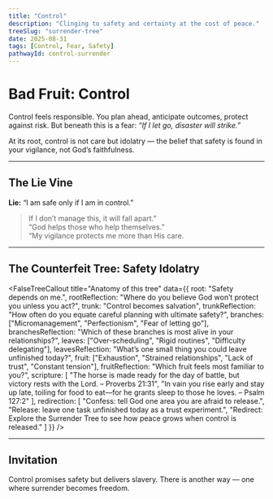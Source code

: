 ```yaml
---
title: "Control"
description: "Clinging to safety and certainty at the cost of peace."
treeSlug: "surrender-tree"
date: 2025-08-31
tags: [Control, Fear, Safety]
pathwayId: control-surrender
---
```



# Bad Fruit: Control

Control feels responsible. You plan ahead, anticipate outcomes, protect against risk. But beneath this is a fear: *“If I let go, disaster will strike.”*  

At its root, control is not care but idolatry — the belief that safety is found in your vigilance, not God’s faithfulness.  

---

## The Lie Vine

**Lie:** “I am safe only if I am in control.”  

> If I don’t manage this, it will fall apart.”  
> “God helps those who help themselves.”  
> “My vigilance protects me more than His care.

---

## The Counterfeit Tree: Safety Idolatry

<FalseTreeCallout
  title="Anatomy of this tree"
  data={{
    root: "Safety depends on me.",
    rootReflection: "Where do you believe God won’t protect you unless you act?",
    trunk: "Control becomes salvation",
    trunkReflection: "How often do you equate careful planning with ultimate safety?",
    branches: ["Micromanagement", "Perfectionism", "Fear of letting go"],
    branchesReflection: "Which of these branches is most alive in your relationships?",
    leaves: ["Over-scheduling", "Rigid routines", "Difficulty delegating"],
    leavesReflection: "What’s one small thing you could leave unfinished today?",
    fruit: ["Exhaustion", "Strained relationships", "Lack of trust", "Constant tension"],
    fruitReflection: "Which fruit feels most familiar to you?",
    scripture: [
      "The horse is made ready for the day of battle, but victory rests with the Lord. – Proverbs 21:31",
      "In vain you rise early and stay up late, toiling for food to eat—for he grants sleep to those he loves. – Psalm 127:2"
    ],
    redirection: [
      "Confess: tell God one area you are afraid to release.",
      "Release: leave one task unfinished today as a trust experiment.",
      "Redirect: Explore the Surrender Tree to see how peace grows when control is released."
    ]
  }}
/>

---

## Invitation

Control promises safety but delivers slavery. There is another way — one where surrender becomes freedom.  

<CTA
  variant="primary"
  title="Step into the Surrender Tree"
  description="See how letting go of control and resting in God’s sovereignty produces peace and resilience."
  buttonText="See the Good Tree"
  href="/tree/surrender"
/>

